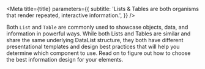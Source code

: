 

<Meta
  title={title}
  parameters={{
    subtitle:
      'Lists & Tables are both organisms that render repeated, interactive information.',
  }}
/>

Both `List` and `Table` are commonly used to showcase objects, data, and information in powerful ways. While both Lists and Tables are similar and share the same underlying DataList structure, they both have different presentational templates and design best practices that will help you determine which component to use. Read on to figure out how to choose the best information design for your elements.

<TableOfContents />
